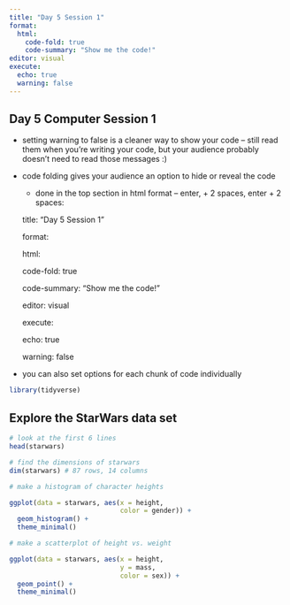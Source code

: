 ```yaml
---
title: "Day 5 Session 1"
format: 
  html: 
    code-fold: true
    code-summary: "Show me the code!"
editor: visual
execute:
  echo: true 
  warning: false 
---
```


## Day 5 Computer Session 1

-   setting warning to false is a cleaner way to show your code -- still read them when you're writing your code, but your audience probably doesn't need to read those messages :)

-   code folding gives your audience an option to hide or reveal the code

    -   done in the top section in html format -- enter, + 2 spaces, enter + 2 spaces:

    title: "Day 5 Session 1"

    format:

    html:

    code-fold: true

    code-summary: "Show me the code!"

    editor: visual

    execute:

    echo: true

    warning: false

-   you can also set options for each chunk of code individually

```r
library(tidyverse)
```

## Explore the StarWars data set

```r
# look at the first 6 lines
head(starwars)
```

```r
# find the dimensions of starwars
dim(starwars) # 87 rows, 14 columns 
```

```r
# make a histogram of character heights

ggplot(data = starwars, aes(x = height,
                            color = gender)) +
  geom_histogram() +
  theme_minimal()
```

```r
# make a scatterplot of height vs. weight

ggplot(data = starwars, aes(x = height, 
                            y = mass, 
                            color = sex)) +
  geom_point() +
  theme_minimal()
```
